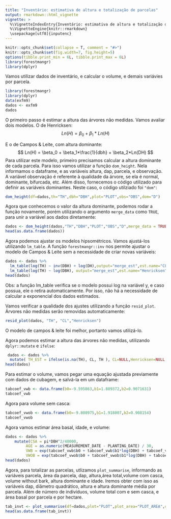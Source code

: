 ---
title: "Inventário: estimativa de altura e totalização de parcelas"
output: rmarkdown::html_vignette
vignette: >
  %\VignetteIndexEntry{Inventário: estimativa de altura e totalização de parcelas}
  %\VignetteEngine{knitr::rmarkdown}
  \usepackage[utf8]{inputenc}
---
  
```{r, echo = FALSE, message = FALSE}
knitr::opts_chunk$set(collapse = T, comment = "#>")
knitr::opts_chunk$set(fig.width=7, fig.height=5)
options(tibble.print_min = 6L, tibble.print_max = 6L)
library(forestmangr)
library(dplyr)
```

Vamos utilizar dados de inventário, e calcular o volume, e demais variávies por parcela.

```{r}
library(forestmangr)
library(dplyr)
data(exfm9)
dados <- exfm9
dados
```


O primeiro passo é estimar a altura das árvores não medidas. Vamos avaliar dois modelos. O de Henricksen:
$$ Ln(H) = \beta_0 + \beta_1*Ln(H) $$ 

E o de Campos & Leite, com altura dominante:
$$ Ln(H) = \beta_0 + \beta_1*\frac{1}{dbh} + \beta_2*Ln(DH) $$ 
Para utilizar este modelo, primeiro precisamos calcular a altura dominante de cada parcela. Para isso vamos utilizar a função `dom_height`. Nela informamos o dataframe, e as variáveis altura, dap, parcela, e observação. A variável observação é referente à qualidade da árvore, se ela é normal, dominante, bifurcada, etc. Além disso, fornecemos o código utilizado para definir as variáveis dominantes. Neste caso, o código utilziado foi `"dom"`:
```{r}
dom_height(df=dados,th="TH",dbh="DBH",plot="PLOT",obs="OBS",dom="D")
```
Agora que conhecemos o valor da altura dominante, podemos rodar a função novamente, porém utilizando o argumento `merge_data` como `TRUE`, para unir a variável aos dados diretamente:
```{r}
dados <- dom_height(dados,"TH","DBH","PLOT","OBS","D",merge_data = TRUE)
head(as.data.frame(dados))
```

Agora podemos ajustar os modelos hipsométricos. Vamos ajustá-los utilizando `lm_table`. A função `forestmangr::inv` nos permite ajustar o modelo de Campos & Leite sem a necessidade de criar novas variáveis:
```{r}
dados <- dados %>% 
  lm_table(log(TH) ~ inv(DBH) + log(DH),output="merge_est",est.name="CL") %>% 
  lm_table(log(TH) ~ log(DBH), output="merge_est",est.name="Henricksen") 
head(dados)
```
Obs: a função lm_table verifica se o modelo possui log na variável y, e caso possua, ele o retira automaticamente. Por isso, não há a necessidade de calcular a exponencial dos dados estimados.

Vamos verificar a qualidade dos ajustes utilizando a função `resid_plot`. Árvores não medidas serão removidas automaticamente:
```{r, warning=FALSE}
resid_plot(dados, "TH", "CL","Henricksen")
```
O modelo de campos & leite foi melhor, portanto vamos utilizá-lo.

Agora podemos estimar a altura das árvores não medidas, utilizando `dplyr::mutate` e `ifelse`:
```{r}
 dados <- dados %>% 
  mutate( TH_EST = ifelse(is.na(TH), CL, TH ), CL=NULL,Henricksen=NULL )
head(dados)
```


Para estimar o volume, vamos pegar uma equação ajustada previamente com dados de cubagem, e salvá-la em um dataframe:
```{r}
tabcoef_vwb <- data.frame(b0=-9.595863,b1=1.889372,b2=0.9071631)
tabcoef_vwb
```
Agora para volume sem casca:
```{r}
tabcoef_vwob <- data.frame(b0=-9.808975,b1=1.918007,b2=0.908154)
tabcoef_vwob
```

Agora vamos estimar área basal, idade, e volume:
```{r}
dados <- dados %>% 
    mutate(CSA = pi*DBH^2/40000,
         AGE = as.numeric(MEASUREMENT_DATE - PLANTING_DATE) / 30,
         VWB = exp(tabcoef_vwb$b0 + tabcoef_vwb$b1*log(DBH) + tabcoef_vwb$b2*log(TH_EST) ),
         VWOB = exp(tabcoef_vwob$b0 + tabcoef_vwob$b1*log(DBH) + tabcoef_vwob$b2*log(TH_EST) ) )
head(dados)
```

Agora, para totalizar as parcelas, utlizamos `plot_summarise`, informando as variáveis
parcela, área da parcela, dap, altura,área total,volume com casca, volume without bark, altura dominante e idade.
Iremos obter com isso as variáveis dap, diâmetro quadrático, altura e altura dominante média por parcela. Além de número de indivíduos, volume total com e sem casca, e área basal por parcela e por hectare.
```{r}
tab_invt <- plot_summarise(df=dados,plot="PLOT",plot_area="PLOT_AREA",dbh="DBH",                           th="TH_EST",total_area="STRATA_AREA",vwb="VWB",vwob="VWOB",dh="DH",age="AGE")
head(as.data.frame(tab_invt))
```


